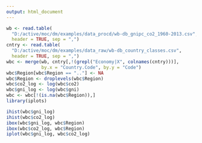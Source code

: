```yaml
---
output: html_document
---
```



```r
wb <- read.table(
  "D:/active/moc/dm/examples/data_procd/wb-db_gnipc_co2_1960-2013.csv", 
  header = TRUE, sep = ",")
cntry <- read.table(
  "D:/active/moc/dm/examples/data_raw/wb-db_country_classes.csv", 
  header = TRUE, sep = ",")
wbc <- merge(wb, cntry[,!(grepl("Economy|X", colnames(cntry)))], 
             by.x = "Country.Code", by.y = "Code")
wbc$Region[wbc$Region == ".."] <- NA
wbc$Region <- droplevels(wbc$Region)
wbc$co2_log <- log(wbc$co2)
wbc$gni_log <- log(wbc$gni)
wbc <- wbc[!(is.na(wbc$Region)),]
library(iplots)
```



```r
ihist(wbc$gni_log)
ihist(wbc$co2_log)
ibox(wbc$gni_log, wbc$Region)
ibox(wbc$co2_log, wbc$Region)
iplot(wbc$gni_log, wbc$co2_log)


```
